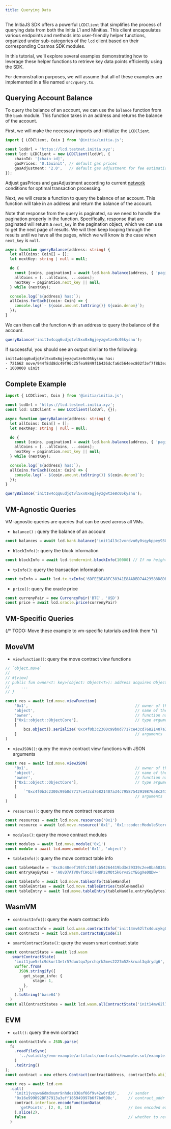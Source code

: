 ```yaml
---
title: Querying Data
---
```


The InitiaJS SDK offers a powerful `LCDClient` that simplifies the process of querying data from both the Initia L1 and Minitias. This client encapsulates various endpoints and methods into user-friendly helper functions, organized under sub-categories of the `lcd` client based on their corresponding Cosmos SDK modules.

In this tutorial, we'll explore several examples demonstrating how to leverage these helper functions to retrieve key data points efficiently using the SDK.

For demonstration purposes, we will assume that all of these examples are implemented in a file named `src/query.ts`.

## Querying Account Balance

To query the balance of an account, we can use the `balance` function from the `bank` module. This function takes in an address and returns the balance of the account.

First, we will make the necessary imports and initialize the `LCDClient`.

```ts
import { LCDClient, Coin } from '@initia/initia.js';

const lcdUrl = 'https://lcd.testnet.initia.xyz';
const lcd: LCDClient = new LCDClient(lcdUrl, {
    chainId: '[chain-id]',
    gasPrices: '0.15uinit', // default gas prices
    gasAdjustment: '2.0',   // default gas adjustment for fee estimation
});
```

<Note> Adjust gasPrices and gasAdjustment according to current [network](/resources/developer/networks) conditions for optimal transaction processing. </Note>

Next, we will create a function to query the balance of an account. This function will take in an address and return the balance of the account.

Note that response from the query is paginated, so we need to handle the pagination properly in the function. Specifically, response that are paginated will return a `next_key` in the pagination object, which we can use to get the next page of results. We will then keep looping through the results until we have all the pages, which we will know is the case when `next_key` is `null`.

```ts
async function queryBalance(address: string) {
  let allCoins: Coin[] = [];
  let nextKey: string | null = null;

  do {
    const [coins, pagination] = await lcd.bank.balance(address, { 'pagination.key': nextKey || undefined });
    allCoins = [...allCoins, ...coins];
    nextKey = pagination.next_key || null;
  } while (nextKey);

  console.log(`${address} has:`);
  allCoins.forEach((coin: Coin) => {
    console.log(`- ${coin.amount.toString()} ${coin.denom}`);
  });
}
```

We can then call the function with an address to query the balance of the account.

```ts
queryBalance('init1w4cqq6udjqtvl5xx0x6gjeyzgwtze8c05kysnu');
```

If successful, you should see an output similar to the following:

```sh
init1w4cqq6udjqtvl5xx0x6gjeyzgwtze8c05kysnu has:
- 721662 move/944f8dd8dc49f96c25fea9849f16436dcfa6d564eec802f3ef7f8b3ea85368ff
- 1000000 uinit
```

## Complete Example

```ts src/query.ts
import { LCDClient, Coin } from '@initia/initia.js';

const lcdUrl = 'https://lcd.testnet.initia.xyz';
const lcd: LCDClient = new LCDClient(lcdUrl, {});

async function queryBalance(address: string) {
  let allCoins: Coin[] = [];
  let nextKey: string | null = null;

  do {
    const [coins, pagination] = await lcd.bank.balance(address, { 'pagination.key': nextKey || undefined });
    allCoins = [...allCoins, ...coins];
    nextKey = pagination.next_key || null;
  } while (nextKey);

  console.log(`${address} has:`);
  allCoins.forEach((coin: Coin) => {
    console.log(`- ${coin.amount.toString()} ${coin.denom}`);
  });
}

queryBalance('init1w4cqq6udjqtvl5xx0x6gjeyzgwtze8c05kysnu');
```


## VM-Agnostic Queries

VM-agnostic queries are queries that can be used across all VMs.

- `balance()` : query the balance of an account
```typescript
const balances = await lcd.bank.balance('init14l3c2vxrdvu6y0sqykppey930s4kufsvt97aeu')
```
- `blockInfo()`: query the block information
```typescript
const blockInfo = await lcd.tendermint.blockInfo(10000) // If no height is given, the latest block is returned. 
```
- `txInfo()`: query the transaction information
```typescript
const txInfo = await lcd.tx.txInfo('6DFEE8E4BFC38341E8AADBD74A23588D8DE94FA38052CB5721DDA780A24F8B1D')
```
- `price()`: query the oracle price
```typescript
const currenyPair = new CurrencyPair('BTC', 'USD')
const price = await lcd.oracle.price(currenyPair)
```

## VM-Specific Queries

{/* TODO: Move these example to vm-specific tutorials and link them */}

## MoveVM

- `viewfunction()`: query the move contract view functions

```typescript
// `object.move`
// 
// #[view]
// public fun owner<T: key>(object: Object<T>): address acquires ObjectCore {
//     ...
// }

const res = await lcd.move.viewFunction(
    '0x1',                                               // owner of the module
    'object',                                            // name of the module
    'owner',                                             // function name
    ["0x1::object::ObjectCore"],                         // type arguments
    [
        bcs.object().serialize('0xc4f0b3c2300c99b0d7717ce43cd76821407a34c79587542919876a8c241a2f94').toBase64(),
    ]                                                    // arguments
)
```
- `viewJSON()`: query the move contract view functions with JSON arguments
```typescript
const res = await lcd.move.viewJSON(
    '0x1',                                               // owner of the module
    'object',                                            // name of the module
    'owner',                                             // function name
    ["0x1::object::ObjectCore"],                         // type arguments
    [
        `"0xc4f0b3c2300c99b0d7717ce43cd76821407a34c79587542919876a8c241a2f94"`,
    ]                                                    // arguments
)
```

- `resources()`: query the move contract resources
```typescript
const resources = await lcd.move.resources('0x1')
const resource = await lcd.move.resource('0x1', '0x1::code::ModuleStore')
```

- `modules()`: query the move contract modules
```typescript
const modules = await lcd.move.module('0x1')
const module = await lcd.move.module('0x1', 'object')
```

- `tableInfo()`: query the move contract table info
```typescript
const tableHandle = '0xc8c40eef193fc150fcb54264419bd3e39339c2ee8ba5834aed7826a9841cfb53'
const entryKeyBytes = 'A0vD7ATVOvfCWo1T7H8Pz2MOt5k6rvsScYEGgXe0QDw='

const tableInfo = await lcd.move.tableInfo(tableHandle)
const tableEntries = await lcd.move.tableEntries(tableHandle)
const tableEntry = await lcd.move.tableEntry(tableHandle,entryKeyBytes)
```

## WasmVM

- `contractInfo()`: query the wasm contract info
```typescript
const contractInfo = await lcd.wasm.contractInfo('init14mv62l7x4ducykg0crfa9a22egf8yrltmxzy84zn0wqgmr496jqs5z7k0c')
const contracts = await lcd.wasm.contractsByCode(1) 
```

- `smartContractState()`: query the wasm smart contract state
```typescript
const contractState = await lcd.wasm
  .smartContractState(
    'init1jue5rlc9dkurt3etr57duutqu7prchqrk2mes2227m52kkrual3qdrydg6',  // contract address
    Buffer.from(
      JSON.stringify({                                                  // query data 
        get_stage_info: {
            stage: 1,
        },
      })
    ).toString('base64')
  )
const allContractStates = await lcd.wasm.allContractState('init14mv62l7x4ducykg0crfa9a22egf8yrltmxzy84zn0wqgmr496jqs5z7k0c')
```

## EVM

- `call()`: query the evm contract
```typescript
const contractInfo = JSON.parse(
  fs
    .readFileSync(
      '../solidity/evm-example/artifacts/contracts/example.sol/example.json' // path of build response
    )
    .toString()
);
const contract = new ethers.Contract(contractAddress, contractInfo.abi)

const res = await lcd.evm
  .call(
    'init1jvxywa6dmdxumr9nhdez838af06f9v42w0rd26',    // sender
    '0x16e999092BF37913a3eff185949997b6f7bd698c',     // contract_addr
    contract.interface.encodeFunctionData(
      'getPoints', [2, 0, 10]                         // hex encoded execution input bytes
    ).slice(2),
    false                                             // whether to return the trace
  )
```